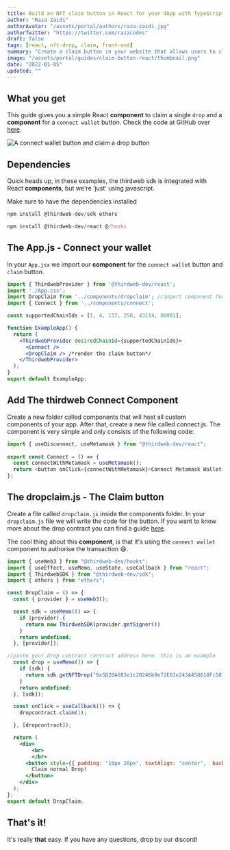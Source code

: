 ```yaml
---
title: Build an NFT claim button in React for your dApp with TypeScript
author: "Raza Zaidi"
authorAvatar: "/assets/portal/authors/raza-zaidi.jpg"
authorTwitter: "https://twitter.com/razacodes"
draft: false
tags: [react, nft-drop, claim, front-end]
summary: "Create a claim button in your website that allows users to claim a single drop"
image: "/assets/portal/guides/claim-button-react/thumbnail.png"
date: "2022-01-05"
updated: ""
---
```


## What you get

This guide gives you a simple React **component** to claim a single `drop` and a **component** for a `connect wallet` button. Check the code at GitHub over [here](https://github.com/razacodespython/drop-claim).

![A connect wallet button and claim a drop button](/assets/portal/guides/claim-button-react/button.png)

## Dependencies

Quick heads up, in these examples, the thirdweb sdk is integrated with React **components**, but we're ‘just' using javascript.

Make sure to have the dependencies installed 

```jsx
npm install @thirdweb-dev/sdk ethers

npm install @thirdweb-dev/react @/hooks
```

## The App.js - Connect your wallet

In your `App.jsx` we import our **component** for the `connect wallet` button and `claim` button.

```js:App.jsx
import { ThirdwebProvider } from '@thirdweb-dev/react';
import './App.css';
import DropClaim from '../components/dropclaim'; //import component for claim button
import { Connect } from '../components/connect';

const supportedChainIds = [1, 4, 137, 250, 43114, 80001];

function ExampleApp() {
  return (
    <ThirdwebProvider desiredChainId={supportedChainIds}>
      <Connect />
      <DropClaim /> /*render the claim button*/
    </ThirdwebProvider>
  );
}
export default ExampleApp;
```

## Add The thirdweb Connect Component

Create a new folder called components that will host all custom components of your app. After that, create a new file called connect.js. The component is very simple and only consists of the following code:

```js:connect.js
import { useDisconnect, useMetamask } from "@thirdweb-dev/react";
 
export const Connect = () => {
  const connectWithMetamask = useMetamask();
  return <button onClick={connectWithMetamask}>Connect Metamask Wallet</button>;
};
```

## The dropclaim.js - The Claim button
Create a file called `dropclaim.js` inside the components folder.
In your `dropclaim.js` file we will write the code for the button. If you want to know more about the drop contract you can find a guide [here](/guides/drop).

The cool thing about this **component**, is that it's using the `connect wallet` component to authorise the transaction 😄.

```js:DropClaim.jsx
import { useWeb3 } from "@thirdweb-dev/hooks";
import { useEffect, useMemo, useState, useCallback } from "react";
import { ThirdwebSDK } from "@thirdweb-dev/sdk";
import { ethers } from "ethers";

const DropClaim = () => {
  const { provider } = useWeb3();

  const sdk = useMemo(() => {
    if (provider) {
      return new ThirdwebSDK(provider.getSigner())
    }
    return undefined;
  }, [provider]);

//paste your drop contract contract address here. this is an example
  const drop = useMemo(() => {
    if (sdk) {
      return sdk.getNFTDrop("0x5B20A683e1c20246b9e72E01e243A458618Fc587")
    }
    return undefined;
  }, [sdk]);

  const onClick = useCallback(() => {
    dropcontract.claim(1);

  }, [dropcontract]);

  return (
    <div>
        <br>
        </br>
      <button style={{ padding: "10px 20px", textAlign: "center",  backgroundColor: "#44014C" , color: "white"}}class="btn" onClick={onClick}>
        Claim normal Drop!
      </button>
    </div>
  );
};
export default DropClaim;
```

## That's it!

It's really **that** easy. If you have any questions, drop by our discord!